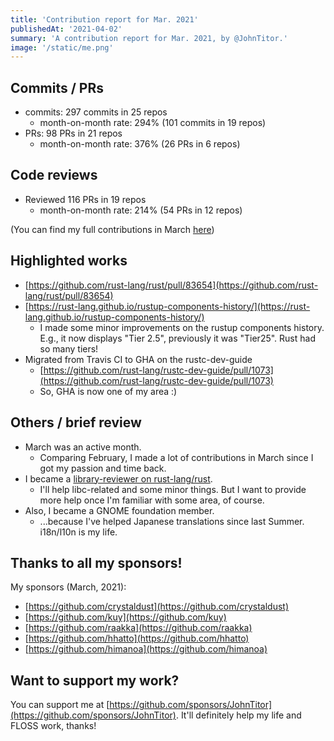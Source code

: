 ```yaml
---
title: 'Contribution report for Mar. 2021'
publishedAt: '2021-04-02'
summary: 'A contribution report for Mar. 2021, by @JohnTitor.'
image: '/static/me.png'
---
```


## Commits / PRs

- commits: 297 commits in 25 repos
  - month-on-month rate: 294% (101 commits in 19 repos)
- PRs: 98 PRs in 21 repos
  - month-on-month rate: 376% (26 PRs in 6 repos)

## Code reviews

- Reviewed 116 PRs in 19 repos
  - month-on-month rate: 214% (54 PRs in 12 repos)

(You can find my full contributions in March [here](https://github.com/JohnTitor?tab=overview&from=2021-03-01&to=2021-03-31))

## Highlighted works

- [https://github.com/rust-lang/rust/pull/83654](https://github.com/rust-lang/rust/pull/83654)
- [https://rust-lang.github.io/rustup-components-history/](https://rust-lang.github.io/rustup-components-history/)
  - I made some minor improvements on the rustup components history.
    E.g., it now displays "Tier 2.5", previously it was "Tier25".
    Rust had so many tiers!
- Migrated from Travis CI to GHA on the rustc-dev-guide
  - [https://github.com/rust-lang/rustc-dev-guide/pull/1073](https://github.com/rust-lang/rustc-dev-guide/pull/1073)
  - So, GHA is now one of my area :)

## Others / brief review

- March was an active month.
  - Comparing February, I made a lot of contributions in March since I got my passion and time back.
- I became a [library-reviewer on rust-lang/rust](https://www.rust-lang.org/governance/teams/library).
  - I'll help libc-related and some minor things.
    But I want to provide more help once I'm familiar with some area, of course.
- Also, I became a GNOME foundation member.
  - ...because I've helped Japanese translations since last Summer. i18n/l10n is my life.

## Thanks to all my sponsors!

My sponsors (March, 2021):

- [https://github.com/crystaldust](https://github.com/crystaldust)
- [https://github.com/kuy](https://github.com/kuy)
- [https://github.com/raakka](https://github.com/raakka)
- [https://github.com/hhatto](https://github.com/hhatto)
- [https://github.com/himanoa](https://github.com/himanoa)

## Want to support my work?

You can support me at [https://github.com/sponsors/JohnTitor](https://github.com/sponsors/JohnTitor).
It'll definitely help my life and FLOSS work, thanks!
